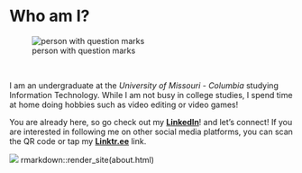 <p>&nbsp;</p>
<div align="center"><h1>__Who am I?__</h1></div>

![person with question marks](https://assets.entrepreneur.com/content/3x2/2000/20151125105751-questions-1014060-1920.jpeg)
<p>&nbsp;</p>
<p>I am an undergraduate at the _University of Missouri - Columbia_ studying 
Information Technology. While I am not busy in college studies, I spend time at
home doing hobbies such as video editing or video games!</p>
<p>You are already here, so go check out my <a href="https://www.linkedin.com/in/j0shbl0ck247/" target="_blank">__LinkedIn__</a>! and let's connect! If you are interested in following me on other social media 
platforms, you can scan the QR code or tap my <a href="https://linktr.ee/j0shbl0ck" target="_blank">__Linktr.ee__</a> link.</p> 
![](websitepics/j0shbl0ck.png)
rmarkdown::render_site(about.html)
